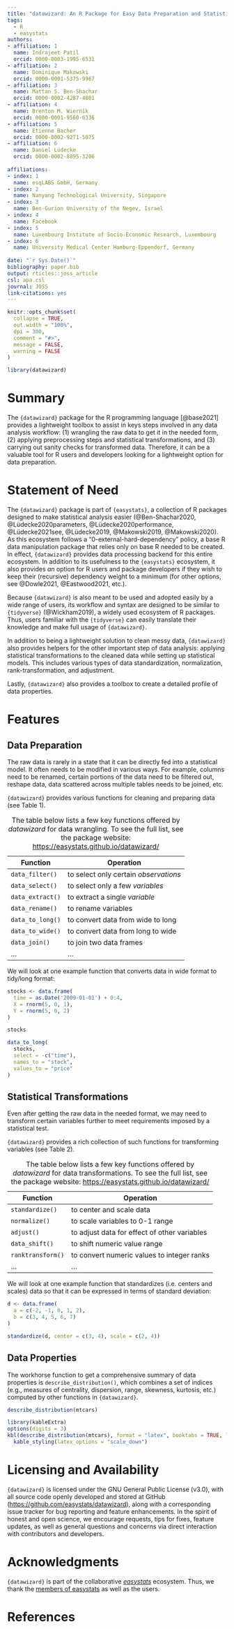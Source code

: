 ```yaml
---
title: "datawizard: An R Package for Easy Data Preparation and Statistical Transformations"
tags:
  - R
  - easystats
authors:
- affiliation: 1
  name: Indrajeet Patil
  orcid: 0000-0003-1995-6531
- affiliation: 2
  name: Dominique Makowski
  orcid: 0000-0001-5375-9967
- affiliation: 3
  name: Mattan S. Ben-Shachar
  orcid: 0000-0002-4287-4801
- affiliation: 4
  name: Brenton M. Wiernik
  orcid: 0000-0001-9560-6336
- affiliation: 5
  name: Etienne Bacher
  orcid: 0000-0002-9271-5075 
- affiliation: 6
  name: Daniel Lüdecke
  orcid: 0000-0002-8895-3206
  
affiliations:
- index: 1
  name: esqLABS GmbH, Germany
- index: 2
  name: Nanyang Technological University, Singapore
- index: 3
  name: Ben-Gurion University of the Negev, Israel
- index: 4
  name: Facebook
- index: 5
  name: Luxembourg Institute of Socio-Economic Research, Luxembourg
- index: 6
  name: University Medical Center Hamburg-Eppendorf, Germany
    
date: "`r Sys.Date()`"
bibliography: paper.bib
output: rticles::joss_article
csl: apa.csl
journal: JOSS
link-citations: yes
---
```


```r
knitr::opts_chunk$set(
  collapse = TRUE,
  out.width = "100%",
  dpi = 300,
  comment = "#>",
  message = FALSE,
  warning = FALSE
)

library(datawizard)
```

# Summary

The `{datawizard}` package for the R programming language [@base2021] provides a lightweight toolbox to assist in keys steps involved in any data analysis workflow: (1) wrangling the raw data to get it in the needed form, (2) applying preprocessing steps and statistical transformations, and (3) carrying out sanity checks for transformed data. Therefore, it can be a valuable tool for R users and developers looking for a lightweight option for data preparation.

# Statement of Need

The `{datawizard}` package is part of `{easystats}`, a collection of R packages designed to make statistical analysis easier (@Ben-Shachar2020, @Lüdecke2020parameters, @Lüdecke2020performance, @Lüdecke2021see, @Lüdecke2019, @Makowski2019, @Makowski2020). As this ecosystem follows a "0-external-hard-dependency" policy, a base R data manipulation package that relies only on base R needed to be created. In effect, `{datawizard}` provides data processing backend for this entire ecosystem. 
In addition to its usefulness to the `{easystats}` ecosystem, it also provides *an* option for R users and package developers if they wish to keep their (recursive) dependency weight to a minimum (for other options, see @Dowle2021, @Eastwood2021, etc.).

Because `{datawizard}` is also meant to be used and adopted easily by a wide range of users, its workflow and syntax are designed to be similar to `{tidyverse}` (@Wickham2019), a widely used ecosystem of R packages. Thus, users familiar with the `{tidyverse}` can easily translate their knowledge and make full usage of `{datawizard}`.

In addition to being a lightweight solution to clean messy data, `{datawizard}` also provides helpers for the other important step of data analysis: applying statistical transformations to the cleaned data while setting up statistical models. This includes various types of data standardization, normalization, rank-transformation, and adjustment.

Lastly, `{datawizard}` also provides a toolbox to create a detailed profile of data properties.

# Features

## Data Preparation

The raw data is rarely in a state that it can be directly fed into a statistical model. It often needs to be modified in various ways. For example, columns need to be renamed, certain portions of the data need to be filtered out, reshape data, data scattered across multiple tables needs to be joined, etc. 

`{datawizard}` provides various functions for cleaning and preparing data (see Table 1).

Function           | Operation                             |
------------------ | --------------------------------------|
`data_filter()`    | to select only certain *observations* |
`data_select()`    | to select only a few *variables*      |
`data_extract()`   | to extract a single *variable*        |
`data_rename()`    | to rename variables                   |
`data_to_long()` | to convert data from wide to long     |
`data_to_wide()`  | to convert data from long to wide     |
`data_join()`      | to join two data frames               |
    ...            |        ...                            |

Table: The table below lists a few key functions offered by *datawizard* for data wrangling. To see the full list, see the package website: <https://easystats.github.io/datawizard/>

We will look at one example function that converts data in wide format to tidy/long format:

```r
stocks <- data.frame(
  time = as.Date('2009-01-01') + 0:4,
  X = rnorm(5, 0, 1),
  Y = rnorm(5, 0, 2)
)

stocks

data_to_long(
  stocks,
  select = -c("time"),
  names_to = "stock",
  values_to = "price"
)
```

## Statistical Transformations

Even after getting the raw data in the needed format, we may need to transform certain variables further to meet requirements imposed by a statistical test.

`{datawizard}` provides a rich collection of such functions for transforming variables (see Table 2).

Function           | Operation                                     |
------------------ | ----------------------------------------------|
`standardize()`    | to center and scale data                      |
`normalize()`      | to scale variables to 0-1 range               |
`adjust()`         | to adjust data for effect of other variables  |
`data_shift()`     | to shift numeric value range                  |
`ranktransform()`  | to convert numeric values to integer ranks    |
    ...            |        ...                                    |

Table: The table below lists a few key functions offered by *datawizard* for data transformations. To see the full list, see the package website: <https://easystats.github.io/datawizard/>

We will look at one example function that standardizes (i.e. centers and scales) data so that it can be expressed in terms of standard deviation:

```r
d <- data.frame(
  a = c(-2, -1, 0, 1, 2),
  b = c(3, 4, 5, 6, 7)
)

standardize(d, center = c(3, 4), scale = c(2, 4))
```

## Data Properties

The workhorse function to get a comprehensive summary of data properties is `describe_distribution()`, which combines a set of indices (e.g., measures of centrality, dispersion, range, skewness, kurtosis, etc.) computed by other functions in `{datawizard}`.

```r
describe_distribution(mtcars)
```

```r
library(kableExtra)
options(digits = 3)
kbl(describe_distribution(mtcars), format = "latex", booktabs = TRUE, linesep = "") |>
  kable_styling(latex_options = "scale_down")
```

# Licensing and Availability

`{datawizard}` is licensed under the GNU General Public License (v3.0), with all source code openly developed and stored at GitHub (<https://github.com/easystats/datawizard>), along with a corresponding issue tracker for bug reporting and feature enhancements. In the spirit of honest and open science, we encourage requests, tips for fixes, feature updates, as well as general questions and concerns via direct interaction with contributors and developers.

# Acknowledgments

`{datawizard}` is part of the collaborative [*easystats*](https://github.com/easystats/easystats) ecosystem. Thus, we thank the [members of easystats](https://github.com/orgs/easystats/people) as well as the users.

# References
